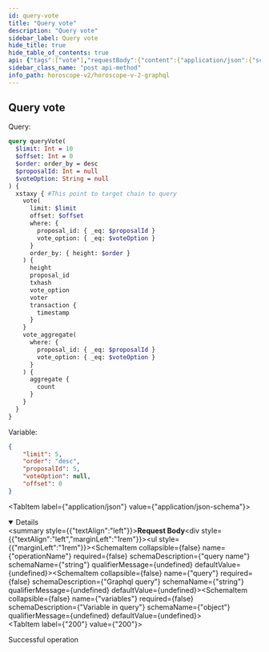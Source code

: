 ```yaml
---
id: query-vote
title: "Query vote"
description: "Query vote"
sidebar_label: Query vote
hide_title: true
hide_table_of_contents: true
api: {"tags":["vote"],"requestBody":{"content":{"application/json":{"schema":{"type":"object","properties":{"operationName":{"type":"string","example":"queryVote","description":"query name"},"query":{"type":"string","example":"query queryVote($limit: Int = 10, $offset: Int = 0, $order: order_by = desc, $proposalId: Int = null, $voteOption: String = null) { serenity { vote(limit: $limit, offset: $offset, where: {proposal_id: {_eq: $proposalId}, vote_option: {_eq: $voteOption}}, order_by: {height: $order}) { height proposal_id txhash vote_option voter transaction { timestamp } } vote_aggregate(where: {proposal_id: {_eq: $proposalId}, vote_option: {_eq: $voteOption}}) { aggregate { count } } } }","description":"Graphql query"},"variables":{"type":"object","description":"Variable in query","example":{"limit":5,"order":"desc","proposalId":245,"voteOption":null,"offset":0}}}},"examples":{"xstaxy":{"summary":"Query on Xstaxy chain","value":{"operationName":"queryVote","query":"query queryVote($limit: Int = 10, $offset: Int = 0, $order: order_by = desc, $proposalId: Int = null, $voteOption: String = null) { xstaxy { vote(limit: $limit, offset: $offset, where: {proposal_id: {_eq: $proposalId}, vote_option: {_eq: $voteOption}}, order_by: {height: $order}) { height proposal_id txhash vote_option voter transaction { timestamp } } vote_aggregate(where: {proposal_id: {_eq: $proposalId}, vote_option: {_eq: $voteOption}}) { aggregate { count } } } }","variables":{"limit":5,"order":"desc","proposalId":245,"voteOption":null,"offset":0}}},"auratestnet":{"summary":"Query on Aura Testnet chain","value":{"operationName":"queryVote","query":"query queryVote($limit: Int = 10, $offset: Int = 0, $order: order_by = desc, $proposalId: Int = null, $voteOption: String = null) { auratestnet { vote(limit: $limit, offset: $offset, where: {proposal_id: {_eq: $proposalId}, vote_option: {_eq: $voteOption}}, order_by: {height: $order}) { height proposal_id txhash vote_option voter transaction { timestamp } } vote_aggregate(where: {proposal_id: {_eq: $proposalId}, vote_option: {_eq: $voteOption}}) { aggregate { count } } } }","variables":{"limit":5,"order":"desc","proposalId":245,"voteOption":null,"offset":0}}},"serenity":{"summary":"Query on Serenity chain","value":{"operationName":"queryVote","query":"query queryVote($limit: Int = 10, $offset: Int = 0, $order: order_by = desc, $proposalId: Int = null, $voteOption: String = null) { serenity { vote(limit: $limit, offset: $offset, where: {proposal_id: {_eq: $proposalId}, vote_option: {_eq: $voteOption}}, order_by: {height: $order}) { height proposal_id txhash vote_option voter transaction { timestamp } } vote_aggregate(where: {proposal_id: {_eq: $proposalId}, vote_option: {_eq: $voteOption}}) { aggregate { count } } } }","variables":{"limit":5,"order":"desc","proposalId":245,"voteOption":null,"offset":0}}},"euphoria":{"summary":"Query on Euphoria chain","value":{"operationName":"queryVote","query":"query queryVote($limit: Int = 10, $offset: Int = 0, $order: order_by = desc, $proposalId: Int = null, $voteOption: String = null) { euphoria { vote(limit: $limit, offset: $offset, where: {proposal_id: {_eq: $proposalId}, vote_option: {_eq: $voteOption}}, order_by: {height: $order}) { height proposal_id txhash vote_option voter transaction { timestamp } } vote_aggregate(where: {proposal_id: {_eq: $proposalId}, vote_option: {_eq: $voteOption}}) { aggregate { count } } } }","variables":{"limit":5,"order":"desc","proposalId":245,"voteOption":null,"offset":0}}},"nois":{"summary":"Query on Nois chain","value":{"operationName":"queryVote","query":"query queryVote($limit: Int = 10, $offset: Int = 0, $order: order_by = desc, $proposalId: Int = null, $voteOption: String = null) { nois { vote(limit: $limit, offset: $offset, where: {proposal_id: {_eq: $proposalId}, vote_option: {_eq: $voteOption}}, order_by: {height: $order}) { height proposal_id txhash vote_option voter transaction { timestamp } } vote_aggregate(where: {proposal_id: {_eq: $proposalId}, vote_option: {_eq: $voteOption}}) { aggregate { count } } } }","variables":{"limit":5,"order":"desc","proposalId":245,"voteOption":null,"offset":0}}},"sei":{"summary":"Query on Sei chain","value":{"operationName":"queryVote","query":"query queryVote($limit: Int = 10, $offset: Int = 0, $order: order_by = desc, $proposalId: Int = null, $voteOption: String = null) { sei { vote(limit: $limit, offset: $offset, where: {proposal_id: {_eq: $proposalId}, vote_option: {_eq: $voteOption}}, order_by: {height: $order}) { height proposal_id txhash vote_option voter transaction { timestamp } } vote_aggregate(where: {proposal_id: {_eq: $proposalId}, vote_option: {_eq: $voteOption}}) { aggregate { count } } } }","variables":{"limit":5,"order":"desc","proposalId":245,"voteOption":null,"offset":0}}}}}}},"responses":{"200":{"description":"Successful operation"}},"description":"Query votee","method":"post","path":"/api/v2/graphql","servers":[{"url":"https://indexer-v2.dev.aurascan.io","description":"Server for testnet network. Support chains of auratestnet, serenity, euphoria, xstaxy, nois and sei"},{"url":"https://horoscope.aura.network","description":"Server for main network. Only support chain of xstaxy"},{"url":"https://indexer-v2.staging.aurascan.io","description":"Server for testnet network. Support chains of euphoria and xstaxy"}],"jsonRequestBodyExample":{"operationName":"queryVote","query":"query queryVote($limit: Int = 10, $offset: Int = 0, $order: order_by = desc, $proposalId: Int = null, $voteOption: String = null) { serenity { vote(limit: $limit, offset: $offset, where: {proposal_id: {_eq: $proposalId}, vote_option: {_eq: $voteOption}}, order_by: {height: $order}) { height proposal_id txhash vote_option voter transaction { timestamp } } vote_aggregate(where: {proposal_id: {_eq: $proposalId}, vote_option: {_eq: $voteOption}}) { aggregate { count } } } }","variables":{"limit":5,"order":"desc","proposalId":245,"voteOption":null,"offset":0}},"info":{"title":"Horoscope v2 graphql","version":"1.0.0"},"postman":{"name":"Query votee","description":{"type":"text/plain"},"url":{"path":["api","v2","graphql"],"host":["{{baseUrl}}"],"query":[],"variable":[]},"header":[{"key":"Content-Type","value":"application/json"}],"method":"POST","body":{"mode":"raw","raw":"\"\"","options":{"raw":{"language":"json"}}}}}
sidebar_class_name: "post api-method"
info_path: horoscope-v2/horoscope-v-2-graphql
---
```



## Query vote

Query:
```graphql
query queryVote(
  $limit: Int = 10
  $offset: Int = 0
  $order: order_by = desc
  $proposalId: Int = null
  $voteOption: String = null
) {
  xstaxy { #This point to target chain to query
    vote(
      limit: $limit
      offset: $offset
      where: {
        proposal_id: { _eq: $proposalId }
        vote_option: { _eq: $voteOption }
      }
      order_by: { height: $order }
    ) {
      height
      proposal_id
      txhash
      vote_option
      voter
      transaction {
        timestamp
      }
    }
    vote_aggregate(
      where: {
        proposal_id: { _eq: $proposalId }
        vote_option: { _eq: $voteOption }
      }
    ) {
      aggregate {
        count
      }
    }
  }
}
```
Variable: 
```json
{
    "limit": 5,
    "order": "desc",
    "proposalId": 5,
    "voteOption": null,
    "offset": 0
}
```

<MimeTabs><TabItem label={"application/json"} value={"application/json-schema"}><details style={{}} data-collapsed={false} open={true}><summary style={{"textAlign":"left"}}><strong>Request Body</strong></summary><div style={{"textAlign":"left","marginLeft":"1rem"}}></div><ul style={{"marginLeft":"1rem"}}><SchemaItem collapsible={false} name={"operationName"} required={false} schemaDescription={"query name"} schemaName={"string"} qualifierMessage={undefined} defaultValue={undefined}></SchemaItem><SchemaItem collapsible={false} name={"query"} required={false} schemaDescription={"Graphql query"} schemaName={"string"} qualifierMessage={undefined} defaultValue={undefined}></SchemaItem><SchemaItem collapsible={false} name={"variables"} required={false} schemaDescription={"Variable in query"} schemaName={"object"} qualifierMessage={undefined} defaultValue={undefined}></SchemaItem></ul></details></TabItem></MimeTabs><div><ApiTabs><TabItem label={"200"} value={"200"}><div>

Successful operation

</div><div></div></TabItem></ApiTabs></div>
      